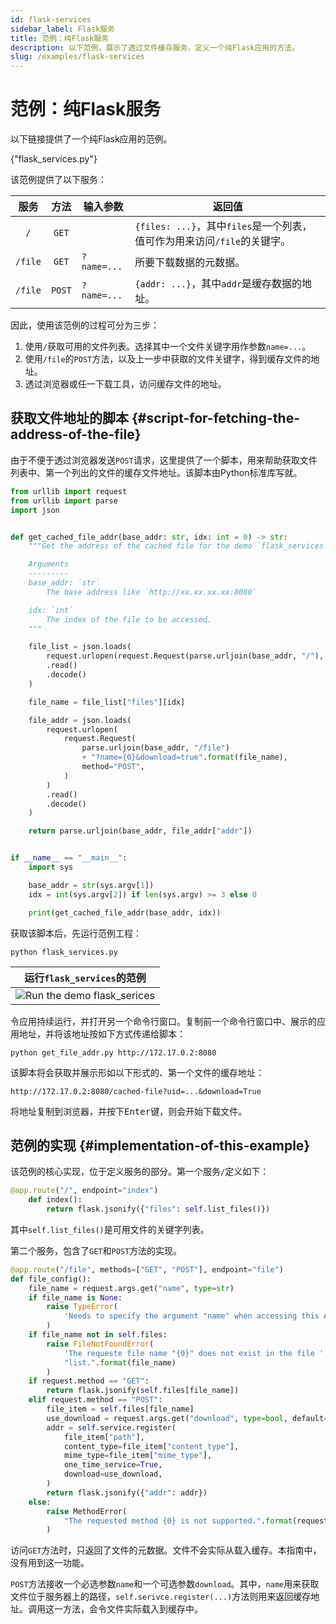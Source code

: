 ```yaml
---
id: flask-services
sidebar_label: Flask服务
title: 范例：纯Flask服务
description: 以下范例，展示了透过文件缓存服务，定义一个纯Flask应用的方法。
slug: /examples/flask-services
---
```





# 范例：纯Flask服务

以下链接提供了一个纯Flask应用的范例。

<p>
  <DarkButton to={demoURL("flask_services.py")} icon={mdiLanguagePython}>
    {"flask_services.py"}
  </DarkButton>
</p>

该范例提供了以下服务：

|  服务   |  方法  | <center>输入参数</center>       | <center>返回值</center>                                                  |
| :-----: | :----: | :------------------------------ | :----------------------------------------------------------------------- |
|   `/`   | `GET`  | <InlineIcon icon={biSlashLg} /> | `{files: ...}`，其中`files`是一个列表，值可作为用来访问`/file`的关键字。 |
| `/file` | `GET`  | `?name=...`                     | 所要下载数据的元数据。                                                   |
| `/file` | `POST` | `?name=...`                     | `{addr: ...}`，其中`addr`是缓存数据的地址。                              |

因此，使用该范例的过程可分为三步：

1. 使用`/`获取可用的文件列表。选择其中一个文件关键字用作参数`name=...`。
2. 使用`/file`的`POST`方法，以及上一步中获取的文件关键字，得到缓存文件的地址。
3. 透过浏览器或任一下载工具，访问缓存文件的地址。

## 获取文件地址的脚本 {#script-for-fetching-the-address-of-the-file}

由于不便于透过浏览器发送`POST`请求，这里提供了一个脚本，用来帮助获取文件列表中、第一个列出的文件的缓存文件地址。该脚本由Python标准库写就。

```python title="get_file_addr.py" showLineNumbers
from urllib import request
from urllib import parse
import json


def get_cached_file_addr(base_addr: str, idx: int = 0) -> str:
    """Get the address of the cached file for the demo `flask_services.py`

    Arguments
    ---------
    base_addr: `str`
        The base address like `http://xx.xx.xx.xx:8080`

    idx: `int`
        The index of the file to be accessed.
    """

    file_list = json.loads(
        request.urlopen(request.Request(parse.urljoin(base_addr, "/"), method="GET"))
        .read()
        .decode()
    )

    file_name = file_list["files"][idx]

    file_addr = json.loads(
        request.urlopen(
            request.Request(
                parse.urljoin(base_addr, "/file")
                + "?name={0}&download=true".format(file_name),
                method="POST",
            )
        )
        .read()
        .decode()
    )

    return parse.urljoin(base_addr, file_addr["addr"])


if __name__ == "__main__":
    import sys

    base_addr = str(sys.argv[1])
    idx = int(sys.argv[2]) if len(sys.argv) >= 3 else 0

    print(get_cached_file_addr(base_addr, idx))
```

获取该脚本后，先运行范例工程：

```shell
python flask_services.py
```

<div className="indark-inv">

|                      运行`flask_services`的范例                      |
| :------------------------------------------------------------------: |
| ![Run the demo flask_serices](/img/examples/run-flask-services.webp) |

</div>

令应用持续运行，并打开另一个命令行窗口。复制前一个命令行窗口中、展示的应用地址，并将该地址按如下方式传递给脚本：

```shell
python get_file_addr.py http://172.17.0.2:8080
```

该脚本将会获取并展示形如以下形式的、第一个文件的缓存地址：

```
http://172.17.0.2:8080/cached-file?uid=...&download=True
```

将地址复制到浏览器，并按下<kbd>Enter</kbd>键，则会开始下载文件。

## 范例的实现 {#implementation-of-this-example}

该范例的核心实现，位于定义服务的部分。第一个服务`/`定义如下：

```python showLineNumbers
@app.route("/", endpoint="index")
    def index():
        return flask.jsonify({"files": self.list_files()})
```

其中`self.list_files()`是可用文件的关键字列表。

第二个服务，包含了`GET`和`POST`方法的实现。

```python showLineNumbers
@app.route("/file", methods=["GET", "POST"], endpoint="file")
def file_config():
    file_name = request.args.get("name", type=str)
    if file_name is None:
        raise TypeError(
            'Needs to specify the argument "name" when accessing this API.'
        )
    if file_name not in self.files:
        raise FileNotFoundError(
            'The requeste file name "{0}" does not exist in the file '
            "list.".format(file_name)
        )
    if request.method == "GET":
        return flask.jsonify(self.files[file_name])
    elif request.method == "POST":
        file_item = self.files[file_name]
        use_download = request.args.get("download", type=bool, default=False)
        addr = self.service.register(
            file_item["path"],
            content_type=file_item["content_type"],
            mime_type=file_item["mime_type"],
            one_time_service=True,
            download=use_download,
        )
        return flask.jsonify({"addr": addr})
    else:
        raise MethodError(
            "The requested method {0} is not supported.".format(request.method)
        )
```

访问`GET`方法时，只返回了文件的元数据。文件不会实际从载入缓存。本指南中，没有用到这一功能。

`POST`方法接收一个必选参数`name`和一个可选参数`download`。其中，`name`用来获取文件位于服务器上的路径，`self.serivce.register(...)`方法则用来返回缓存地址。调用这一方法，会令文件实际载入到缓存中。
